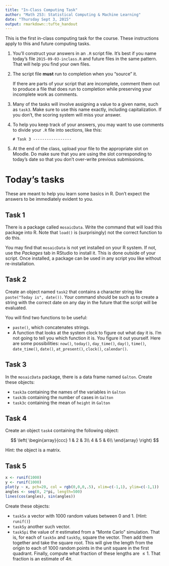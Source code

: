 ```yaml
---
title: "In-Class Computing Task"
author: "Math 253: Statistical Computing & Machine Learning"
date: "Thursday Sept 3, 2015"
output: rmarkdown::tufte_handout
---
```


This is the first in-class computing task for the course.  These instructions apply to this and future computing tasks.

1. You'll construct your answers in an `.R` script file. It's best if you name today's file `2015-09-03-inclass.R` and future files in the same pattern.  That will help you find your own files. 
#. The script file **must** run to completion when you "source" it.

    If there are parts of your script that are incomplete, comment them out to produce a file that does run to completion while preserving your incomplete work as comments.
#. Many of the tasks will involve assigning a value to a given name, such as `task3`.  Make sure to use this name exactly, including capitalization.  If you don't, the scoring system will miss your answer.
#. To help you keep track of your answers, you may want to use comments to divide your `.R` file into sections, like this:

    `# Task 3 -----------------`
#. At the end of the class, upload your file to the appropriate slot on Moodle.  Do make sure that you are using the slot corresponding to today's date so that you don't over-write previous submissions.

# Today's tasks

These are meant to help you learn some basics in R.  Don't expect the answers to be immediately evident to you.

## Task 1

There is a package called `mosaicData`.  Write the command that will load this package into R.  Note that `load()` is (surprisingly) not the correct function to do this.

You may find that `mosaicData` is not yet installed on your R system.  If not, use the *Packages* tab in RStudio to install it.  This is done outside of your script.  Once installed, a package can be used in any script you like without re-installation.

## Task 2

Create an object named `task2` that contains a character string like
`paste("Today is", date())`.  Your command should be such as to create a string with the correct date on any day in the future that the script will be evaluated.

You will find two functions to be useful:

* `paste()`, which concatenates strings.
* A function that looks at the system clock to figure out what day it is.  I'm not going to tell you which function it is.  You figure it out yourself.  Here are some possibilities: `now()`, `today()`, `day_time()`, `day()`, `time()`, `date_time()`, `date()`, `at_present()`, `clock()`, `calendar()`.

## Task 3

In the `mosaicData` package, there is a data frame named `Galton`.  Create these objects:

* `task3a` containing the names of the variables in `Galton`
* `task3b` containing the number of cases in `Galton`
* `task3c` containing the mean of `height` in `Galton`

## Task 4

Create an object `task4` containing the following object:

$$ \left( 
\begin{array}{ccc}
1 & 2 & 3\\
4 & 5 & 6\\
\end{array}
\right) $$

Hint: the object is a matrix.

## Task 5

```r
x <- runif(1000)
y <- runif(1000)
plot(y ~ x, pch=20, col = rgb(0,0,0,.5), xlim=c(-1,1), ylim=c(-1,1))
angles <- seq(0, 2*pi, length=500)
lines(cos(angles), sin(angles))
```

Create these objects:

* `task5x` a vector with 1000 random values between 0 and 1. (Hint: `runif()`)
* `task5y` another such vector.
* `task5pi` the value of $\pi$ estimated from a "Monte Carlo" simulation.  That is, for each of `task5x` and `task5y`, square the vector.  Then add them together and take the square root.  This will give the length from the origin to each of 1000 random points in the unit square in the first quadrant.  Finally, compute what fraction of these lengths are $\leq 1$.  That fraction is an estimate of $4 \pi$.

